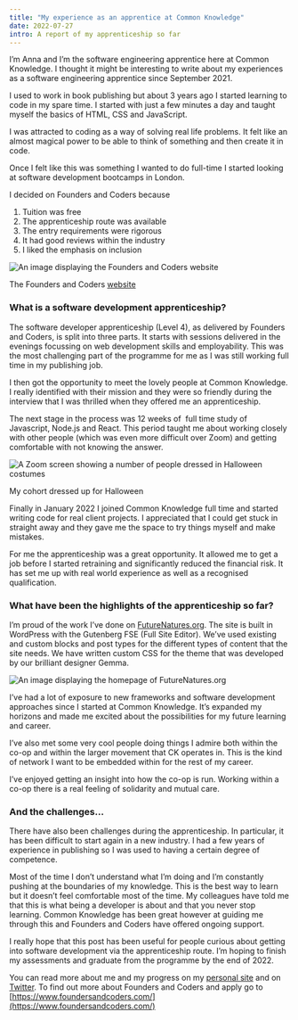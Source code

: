 ```yaml
---
title: "My experience as an apprentice at Common Knowledge"
date: 2022-07-27
intro: A report of my apprenticeship so far
---
```


I’m Anna and I’m the software engineering apprentice here at Common Knowledge. I thought it might be interesting to write about my experiences as a software engineering apprentice since September 2021.

I used to work in book publishing but about 3 years ago I started learning to code in my spare time. I started with just a few minutes a day and taught myself the basics of HTML, CSS and JavaScript.

I was attracted to coding as a way of solving real life problems. It felt like an almost magical power to be able to think of something and then create it in code.

Once I felt like this was something I wanted to do full-time I started looking at software development bootcamps in London.

I decided on Founders and Coders because

1. Tuition was free
2. The apprenticeship route was available
3. The entry requirements were rigorous
4. It had good reviews within the industry
5. I liked the emphasis on inclusion

![An image displaying the Founders and Coders website](../../assets/FAC.jepg)

The Founders and Coders [website](https://www.foundersandcoders.com/)

### What is a software development apprenticeship?

The software developer apprenticeship (Level 4), as delivered by Founders and Coders, is split into three parts. It starts with sessions delivered in the evenings focussing on web development skills and employability. This was the most challenging part of the programme for me as I was still working full time in my publishing job.

I then got the opportunity to meet the lovely people at Common Knowledge. I really identified with their mission and they were so friendly during the interview that I was thrilled when they offered me an apprenticeship.

The next stage in the process was 12 weeks of  full time study of Javascript, Node.js and React. This period taught me about working closely with other people (which was even more difficult over Zoom) and getting comfortable with not knowing the answer.

![A Zoom screen showing a number of people dressed in Halloween costumes](../../assets/cohort.jpeg)

My cohort dressed up for Halloween

Finally in January 2022 I joined Common Knowledge full time and started writing code for real client projects. I appreciated that I could get stuck in straight away and they gave me the space to try things myself and make mistakes.

For me the apprenticeship was a great opportunity. It allowed me to get a job before I started retraining and significantly reduced the financial risk. It has set me up with real world experience as well as a recognised qualification.


### What have been the highlights of the apprenticeship so far?

I’m proud of the work I’ve done on [FutureNatures.org](http://futurenatures.org/). The site is built in WordPress with the Gutenberg FSE (Full Site Editor). We’ve used existing and custom blocks and post types for the different types of content that the site needs. We have written custom CSS for the theme that was developed by our brilliant designer Gemma.

![An image displaying the homepage of FutureNatures.org](../../assets/FutureNatures.jpeg)

I’ve had a lot of exposure to new frameworks and software development approaches since I started at Common Knowledge. It’s expanded my horizons and made me excited about the possibilities for my future learning and career. 

I’ve also met some very cool people doing things I admire both within the co-op and within the larger movement that CK operates in. This is the kind of network I want to be embedded within for the rest of my career. 

I’ve enjoyed getting an insight into how the co-op is run. Working within a co-op there is a real feeling of solidarity and mutual care.

### And the challenges…

There have also been challenges during the apprenticeship. In particular, it has been difficult to start again in a new industry. I had a few years of experience in publishing so I was used to having a certain degree of competence. 

Most of the time I don’t understand what I’m doing and I’m constantly pushing at the boundaries of my knowledge. This is the best way to learn but it doesn’t feel comfortable most of the time. My colleagues have told me that this is what being a developer is about and that you never stop learning. Common Knowledge has been great however at guiding me through this and Founders and Coders have offered ongoing support.

I really hope that this post has been useful for people curious about getting into software development via the apprenticeship route. I’m hoping to finish my assessments and graduate from the programme by the end of 2022. 

You can read more about me and my progress on my [personal site](https://www.annacunnane.co.uk/) and on [Twitter](https://twitter.com/AnnaThereseCu). To find out more about Founders and Coders and apply go to [https://www.foundersandcoders.com/](https://www.foundersandcoders.com/)
